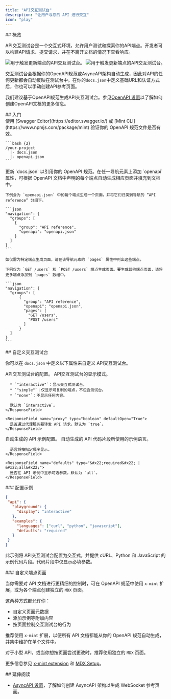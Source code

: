 ```yaml
---
title: "API交互测试台"
description: "让用户与您的 API 进行交互"
icon: "play"
---
```


<div id="overview">
  ## 概览
</div>

API交互测试台是一个交互式环境，允许用户测试和探索你的API端点。开发者可以构建API请求、提交请求，并在不离开文档的情况下查看响应。

<Frame>
  <img src="/images/playground/API-playground-light.png" alt="用于触发更新端点的API交互测试台。" className="block dark:hidden" />

  <img src="/images/playground/API-playground-dark.png" alt="用于触发更新端点的API交互测试台。" className="hidden dark:block" />
</Frame>

交互测试台会根据你的OpenAPI规范或AsyncAPI架构自动生成，因此对API的任何更新都会自动反映在测试台中。在你的`docs.json`中定义基础URL和认证方式后，你也可以手动创建API参考页面。

我们建议基于OpenAPI规范生成API交互测试台。参见[OpenAPI 设置](/zh/api-playground/openapi-setup)以了解如何创建OpenAPI文档的更多信息。

<div id="getting-started">
  ## 入门
</div>

<Steps>
  <Step title="添加你的 OpenAPI 规范文件。">
    <Info>
      使用 [Swagger Editor](https://editor.swagger.io/) 或 [Mint CLI](https://www.npmjs.com/package/mint) 验证你的 OpenAPI 规范文件是否有效。
    </Info>

    ```bash {2}
    /your-project
      |- docs.json
      |- openapi.json
    ```
  </Step>

  <Step title="配置 `docs.json`。">
    更新 `docs.json` 以引用你的 OpenAPI 规范。在任一导航元素上添加 `openapi` 属性，可根据 OpenAPI 文档中声明的每个端点自动生成相应页面并填充到文档中。

    下例会为 `openapi.json` 中的每个端点生成一个页面，并将它们归类到导航的 “API reference” 分组下。

    ```json
    "navigation": {
      "groups": [
        {
          "group": "API reference",
          "openapi": "openapi.json"
        }
      ]
    }
    ```

    如仅需为特定端点生成页面，请在该导航元素的 `pages` 属性中列出这些端点。

    下例仅为 `GET /users` 和 `POST /users` 端点生成页面。要生成其他端点页面，请将更多端点添加到 `pages` 数组中。

    ```json
    "navigation": {
      "groups": [
          {
            "group": "API reference",
            "openapi": "openapi.json",
            "pages": [
              "GET /users",
              "POST /users"
            ]
          }
      ]
    }
    ```
  </Step>
</Steps>

<div id="customizing-your-playground">
  ## 自定义交互测试台
</div>

你可以在 `docs.json` 中定义以下属性来自定义 API交互测试台。

<ResponseField name="playground" type="object">
  API交互测试台的配置。

  <Expandable title="playground" defaultOpen="True">
    <ResponseField name="display" type="&#x22;interactive&#x22; | &#x22;simple&#x22; | &#x22;none&#x22;">
      API交互测试台的显示模式。

      * `"interactive"`：显示交互式测试台。
      * `"simple"`：仅显示可复制的端点，不包含测试台。
      * `"none"`：不显示任何内容。

      默认为 `interactive`。
    </ResponseField>

    <ResponseField name="proxy" type="boolean" defaultOpen="True">
      是否通过代理服务器转发 API 请求。默认为 `true`。
    </ResponseField>
  </Expandable>
</ResponseField>

<ResponseField name="examples" type="object">
  自动生成的 API 示例配置。

  <Expandable title="examples" defaultOpen="True">
    <ResponseField name="languages" type="array of string">
      自动生成的 API 代码片段所使用的示例语言。

      语言将按指定顺序显示。
    </ResponseField>

    <ResponseField name="defaults" type="&#x22;required&#x22; | &#x22;all&#x22;">
      是否在 API 示例中显示可选参数。默认为 `all`。
    </ResponseField>
  </Expandable>
</ResponseField>

<div id="example-configuration">
  ### 配置示例
</div>

```json
{
 "api": {
   "playground": {
     "display": "interactive"
   },
   "examples": {
     "languages": ["curl", "python", "javascript"],
     "defaults": "required"
   }
 }
}
```

此示例将 API交互测试台配置为交互式，并提供 cURL、Python 和 JavaScript 的示例代码片段。代码片段中仅显示必填参数。

<div id="custom-endpoint-pages">
  ### 自定义端点页面
</div>

当你需要对 API 文档进行更精细的控制时，可在 OpenAPI 规范中使用 `x-mint` 扩展，或为各个端点创建独立的 `MDX` 页面。

这两种方式都允许你：

* 自定义页面元数据
* 添加示例等附加内容
* 按页面控制交互测试台的行为

推荐使用 `x-mint` 扩展，以便所有 API 文档都能从你的 OpenAPI 规范自动生成，并集中维护在单个文件中。

对于小型 API，或当你想按页面尝试更改时，推荐使用独立的 `MDX` 页面。

更多信息参见 [x-mint extension](/zh/api-playground/openapi-setup#x-mint-extension) 和 [MDX Setup](/zh/api-playground/mdx/configuration)。

<div id="further-reading">
  ## 延伸阅读
</div>

* [AsyncAPI 设置](/zh/api-playground/asyncapi/setup)，了解如何创建 AsyncAPI 架构以生成 WebSocket 参考页面。
